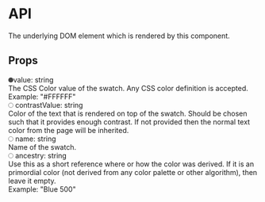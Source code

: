 
# API

The underlying DOM element which is rendered by this component.

## Props

<div style={{ marginTop: 16, display: "grid", gridGap: 24 }}>
  <div>
    <div style={{ marginLeft: -18 }}><svg x="0px" y="0px" width="10px" height="10px" viewBox="0 0 16 16" style={{ position: "relative", top: 0, display: "inline-block", marginRight: 8 }}><g transform="translate(0, 0)"><circle cx="8" cy="8" r="8" fill="#444444"></circle></g></svg><span style={{ fontWeight: "bold" }}>value:</span> string</div>
    <div style={{ marginLeft: 16 }}>The CSS Color value of the swatch. Any CSS color definition is accepted.</div>
    <div style={{ marginLeft: 16, marginTop: 8, color: "rgb(153, 153, 153)", fontSize: "0.8rem"  }}>Example: <span style={{ fontWeight: "bold" }}>"#FFFFFF"</span></div>
  </div>
  <div>
    <div style={{ marginLeft: -18 }}><svg x="0px" y="0px" width="10px" height="10px" viewBox="0 0 16 16" style={{ position: "relative", top: 0, display: "inline-block", marginRight: 8 }}><g transform="translate(0, 0)"><circle cx="8" cy="8" r="7.5" fill="none" stroke="#444444" strokeLinecap="round" strokeLinejoin="round" data-cap="butt"></circle></g></svg>
  <span style={{ fontWeight: "bold" }}>contrastValue:</span> string</div>
    <div style={{ marginLeft: 16 }}>Color of the text that is rendered on top of the swatch. Should be chosen
such that it provides enough contrast. If not provided then the normal text
color from the page will be inherited.</div>

  </div>
  <div>
    <div style={{ marginLeft: -18 }}><svg x="0px" y="0px" width="10px" height="10px" viewBox="0 0 16 16" style={{ position: "relative", top: 0, display: "inline-block", marginRight: 8 }}><g transform="translate(0, 0)"><circle cx="8" cy="8" r="7.5" fill="none" stroke="#444444" strokeLinecap="round" strokeLinejoin="round" data-cap="butt"></circle></g></svg>
  <span style={{ fontWeight: "bold" }}>name:</span> string</div>
    <div style={{ marginLeft: 16 }}>Name of the swatch.</div>

  </div>
  <div>
    <div style={{ marginLeft: -18 }}><svg x="0px" y="0px" width="10px" height="10px" viewBox="0 0 16 16" style={{ position: "relative", top: 0, display: "inline-block", marginRight: 8 }}><g transform="translate(0, 0)"><circle cx="8" cy="8" r="7.5" fill="none" stroke="#444444" strokeLinecap="round" strokeLinejoin="round" data-cap="butt"></circle></g></svg>
  <span style={{ fontWeight: "bold" }}>ancestry:</span> string</div>
    <div style={{ marginLeft: 16 }}>Use this as a short reference where or how the color was derived. If it is an
primordial color (not derived from any color palette or other algorithm), then
leave it empty.</div>
    <div style={{ marginLeft: 16, marginTop: 8, color: "rgb(153, 153, 153)", fontSize: "0.8rem"  }}>Example: <span style={{ fontWeight: "bold" }}>"Blue 500"</span></div>
  </div>
</div>
